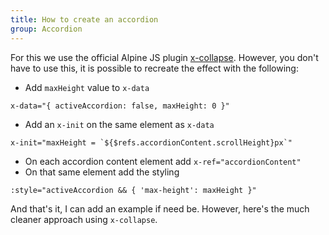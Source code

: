 ```yaml
---
title: How to create an accordion
group: Accordion
---
```


For this we use the official Alpine JS plugin [x-collapse](https://alpinejs.dev/plugins/collapse). However, you don't have to use this, it is possible to recreate the effect with the following:

- Add `maxHeight` value to `x-data`

```
x-data="{ activeAccordion: false, maxHeight: 0 }"
```

- Add an `x-init` on the same element as `x-data`

```
x-init="maxHeight = `${$refs.accordionContent.scrollHeight}px`"
```

- On each accordion content element add `x-ref="accordionContent"`
- On that same element add the styling

```
:style="activeAccordion && { 'max-height': maxHeight }"
```

And that's it, I can add an example if need be. However, here's the much cleaner approach using `x-collapse`.
